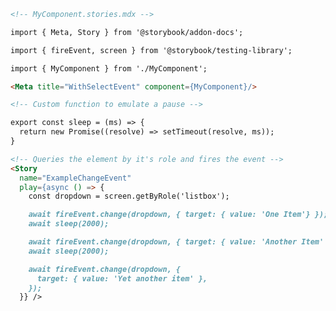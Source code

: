 ```md
<!-- MyComponent.stories.mdx -->

import { Meta, Story } from '@storybook/addon-docs';

import { fireEvent, screen } from '@storybook/testing-library';

import { MyComponent } from './MyComponent';

<Meta title="WithSelectEvent" component={MyComponent}/>

<!-- Custom function to emulate a pause -->

export const sleep = (ms) => {
  return new Promise((resolve) => setTimeout(resolve, ms));
}

<!-- Queries the element by it's role and fires the event -->
<Story 
  name="ExampleChangeEvent"
  play={async () => {
    const dropdown = screen.getByRole('listbox');

    await fireEvent.change(dropdown, { target: { value: 'One Item'} });
    await sleep(2000);

    await fireEvent.change(dropdown, { target: { value: 'Another Item' } });
    await sleep(2000);

    await fireEvent.change(dropdown, {
      target: { value: 'Yet another item' },
    });
  }} />
```
